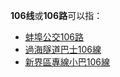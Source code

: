 {{线路名消歧义}}
'''106线'''或'''106路'''可以指：
* [[蚌埠公交106路|蚌埠公交106路]]
* [[過海隧道巴士106線|過海隧道巴士106線]]
* [[新界區專線小巴106線|新界區專線小巴106線]]

{{disambig|cat=四字路线名消歧义}}